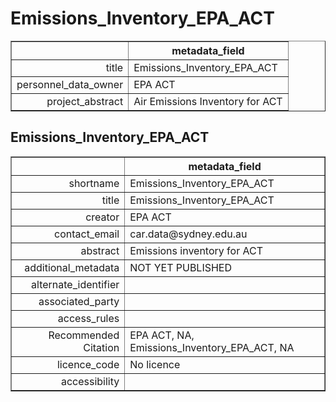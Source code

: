 Emissions_Inventory_EPA_ACT
===
<!-- html table generated in R 3.6.0 by xtable 1.8-4 package -->
<!-- Fri May 22 19:15:00 2020 -->
<table border=1>
<tr> <th>  </th> <th> metadata_field </th>  </tr>
  <tr> <td align="right"> title </td> <td> Emissions_Inventory_EPA_ACT </td> </tr>
  <tr> <td align="right"> personnel_data_owner </td> <td> EPA ACT </td> </tr>
  <tr> <td align="right"> project_abstract </td> <td> Air Emissions Inventory for ACT </td> </tr>
   </table>



Emissions_Inventory_EPA_ACT
---
<!-- html table generated in R 3.6.0 by xtable 1.8-4 package -->
<!-- Fri May 22 19:15:00 2020 -->
<table border=1>
<tr> <th>  </th> <th> metadata_field </th>  </tr>
  <tr> <td align="right"> shortname </td> <td> Emissions_Inventory_EPA_ACT </td> </tr>
  <tr> <td align="right"> title </td> <td> Emissions_Inventory_EPA_ACT </td> </tr>
  <tr> <td align="right"> creator </td> <td> EPA ACT </td> </tr>
  <tr> <td align="right"> contact_email </td> <td> car.data@sydney.edu.au </td> </tr>
  <tr> <td align="right"> abstract </td> <td> Emissions inventory for ACT </td> </tr>
  <tr> <td align="right"> additional_metadata </td> <td> NOT YET PUBLISHED </td> </tr>
  <tr> <td align="right"> alternate_identifier </td> <td>  </td> </tr>
  <tr> <td align="right"> associated_party </td> <td>  </td> </tr>
  <tr> <td align="right"> access_rules </td> <td>  </td> </tr>
  <tr> <td align="right"> Recommended Citation </td> <td> EPA ACT, NA, Emissions_Inventory_EPA_ACT, NA </td> </tr>
  <tr> <td align="right"> licence_code </td> <td> No licence </td> </tr>
  <tr> <td align="right"> accessibility </td> <td>  </td> </tr>
   </table>



